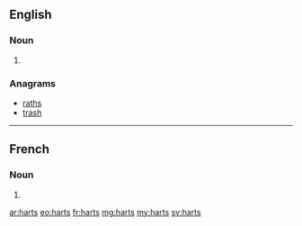 ==English==

===Noun===
{{head|en|plural}}

# {{plural of|hart|lang=en}}

===Anagrams===
* [[raths#English|raths]]
* [[trash#English|trash]]

----

==French==

===Noun===
{{head|fr|plural|g=?}}

# {{plural of|hart|lang=fr}}

[[ar:harts]]
[[eo:harts]]
[[fr:harts]]
[[mg:harts]]
[[my:harts]]
[[sv:harts]]